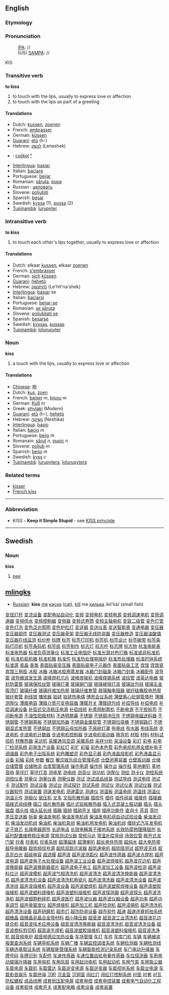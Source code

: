 ==English==
=== Etymology ===

=== Pronunciation ===
:[[w:IPA|IPA]]: //
:(US) [[SAMPA]]: //
KIS

=== Transitive verb ===
'''to kiss'''

# to touch with the lips, usually to express love or affection
# to touch with the lips as part of a greeting

==== Translations ====
*Dutch: [[kussen]], [[zoenen]]
*French: [[embrasser]]
*German: [[küssen]]
*[[Guarani]]: [[etũ]] (h-)
*Hebrew: [[לנשק]] (Lenashek)
*{{hu}}: [[csókol]] [[:hu: csókol |°]] 
*[[Interlingua]]: [[basiar]]
*Italian: [[baciare]]
*Portuguese: [[beijar]]
*Romanian: [[săruta]], [[pupa]] 
*Russian : [[целовать]]
*Slovene: [[poljubiti]]
*Spanish: [[besar]]
*Swedish: [[kyssa]] (1), [[pussa]] (2)
*[[Tupinambá]]: [[îurupyter]]

=== Intransitive verb ===
'''to kiss'''

# to touch each other's lips together, usually to express love or affection

==== Translations ====
*Dutch: elkaar [[kussen]], elkaar [[zoenen]]
*French: [[s'embrasser]]
*German: [[sich]] [[küssen]]
*[[Guarani]]: [[ñehetũ]]
*Hebrew: [[להתנשק]] (Le'hit'na'shek)
*[[Interlingua]]: [[basiar]] se
*Italian: [[baciarsi]]
*Portuguese: [[beijar-se]]
*Romanian: [[se săruta]]
*Slovene: [[poljubljati se]]
*Spanish: [[besarse]]
*Swedish: [[kyssas]], [[pussas]]
*[[Tupinambá]]: [[îoîurupyter]]

=== Noun ===
'''kiss'''

# a touch with the lips, usually to express love or affection

==== Translations ====
*[[Chinese]]: [[吻]]
*Dutch: [[kus]], [[zoen]]
*French: [[baiser]] ''m'', [[bisou]] ''m''
*German: [[Kuß]] ''m''
*Greek: [[phylaki]] (Modern)
*[[Guarani]]: [[etũ]] (h-), [[ñehetũ]]
*Hebrew: [[נשיקה]] (Neshika)
*[[Interlingua]]: [[basio]]
*Italian: [[bacio]] ''m''
*Portuguese: [[beijo]] ''m''
*Romanain: [[sărut]] ''n'', [[pupic]] ''n''
*Slovene: [[poljub]] ''m''
*Spanish: [[beso]] ''m''
*Swedish: [[kyss]] ''c''
*[[Tupinambá]]: [[îurupytera]], [[îoîurupytera]]

===Related terms===
*[[kisser]]
*[[French kiss]]

----
===Abbreviation===
*KISS - '''Keep it Simple Stupid''' - see [[KISS principle]]
----

==Swedish==
===Noun===
'''kiss'''

#[[pee]]

==[[mlingks]]==
*[[Russian]]: '''kiss''' [[me]] [[киска]] ([[cat]]), [[kill]] me  [[килька]] /kil'ka/ (small fish)
{{rfc}}
[http://www.3333888888.com/dzdg002/001.htm 变径灯杆]
[http://www.3333888888.com/dzdg002/002.htm 变流设备]
[http://www.3333888888.com/dzdg002/003.htm 变配电站自动化]
[http://www.3333888888.com/dzdg002/004.htm 变频]
[http://www.3333888888.com/dzdg002/005.htm 变频电机]
[http://www.3333888888.com/dzdg002/006.htm 变频电源]
[http://www.3333888888.com/dzdg002/007.htm 变频调速电机]
[http://www.3333888888.com/dzdg002/008.htm 变频调速器]
[http://www.3333888888.com/dzdg002/009.htm 变频供水]
[http://www.3333888888.com/dzdg002/010.htm 变频控制器]
[http://www.3333888888.com/dzdg002/011.htm 变频器]
[http://www.3333888888.com/dzdg002/012.htm 变频式卷筒]
[http://www.3333888888.com/dzdg002/013.htm 变频主轴电机]
[http://www.3333888888.com/dzdg002/014.htm 变容二级管]
[http://www.3333888888.com/dzdg002/015.htm 变色灯管]
[http://www.3333888888.com/dzdg002/016.htm 变色灯泡]
[http://www.3333888888.com/dzdg002/017.htm 变色泛光照明]
[http://www.3333888888.com/dzdg002/018.htm 变色护栏灯]
[http://www.3333888888.com/dzdg002/019.htm 变送器]
[http://www.3333888888.com/dzdg002/020.htm 变送仪表]
[http://www.3333888888.com/dzdg002/021.htm 变送智能表]
[http://www.3333888888.com/dzdg002/022.htm 变通电器]
[http://www.3333888888.com/dzdg002/023.htm 变压器]
[http://www.3333888888.com/dzdg002/024.htm 变压器部件]
[http://www.3333888888.com/dzdg002/025.htm 变压器测试]
[http://www.3333888888.com/dzdg002/026.htm 变压器骨架]
[http://www.3333888888.com/dzdg002/027.htm 变压器无线防盗器]
[http://www.3333888888.com/dzdg002/028.htm 变压器修造]
[http://www.3333888888.com/dzdg002/029.htm 变压器油酸值]
[http://www.3333888888.com/dzdg002/030.htm 变压器在线监测]
[http://www.3333888888.com/dzdg002/031.htm 标价枪]
[http://www.3333888888.com/dzdg002/032.htm 标牌]
[http://www.3333888888.com/dzdg002/033.htm 标签]
[http://www.3333888888.com/dzdg002/034.htm 标签打印机]
[http://www.3333888888.com/dzdg002/035.htm 标签机]
[http://www.3333888888.com/dzdg002/036.htm 标签设计]
[http://www.3333888888.com/dzdg002/037.htm 标签碳带]
[http://www.3333888888.com/dzdg002/038.htm 标签条码打印机]
[http://www.3333888888.com/dzdg002/039.htm 标签条码机]
[http://www.3333888888.com/dzdg002/040.htm 标签纸]
[http://www.3333888888.com/dzdg002/041.htm 标签制作]
[http://www.3333888888.com/dzdg002/042.htm 标志灯]
[http://www.3333888888.com/dzdg002/043.htm 标志杆]
[http://www.3333888888.com/dzdg002/044.htm 标志牌]
[http://www.3333888888.com/dzdg002/045.htm 标志物]
[http://www.3333888888.com/dzdg002/046.htm 标准电能表]
[http://www.3333888888.com/dzdg002/047.htm 标准电热器]
[http://www.3333888888.com/dzdg002/048.htm 标准负荷测量仪]
[http://www.3333888888.com/dzdg002/049.htm 标准工业电阻炉]
[http://www.3333888888.com/dzdg002/050.htm 标准光源对色灯箱]
[http://www.3333888888.com/dzdg002/051.htm 标准或非标准机柜]
[http://www.3333888888.com/dzdg002/052.htm 标准机柜机箱]
[http://www.3333888888.com/dzdg002/053.htm 标准机箱]
[http://www.3333888888.com/dzdg002/054.htm 标准件]
[http://www.3333888888.com/dzdg002/055.htm 标准热处理电阻炉]
[http://www.3333888888.com/dzdg002/056.htm 标准热处理器]
[http://www.3333888888.com/dzdg002/057.htm 标准时钟系统]
[http://www.3333888888.com/dzdg002/058.htm 标准源]
[http://www.3333888888.com/dzdg002/059.htm 表晶]
[http://www.3333888888.com/dzdg002/060.htm 表类]
[http://www.3333888888.com/dzdg002/061.htm 表面贴装变压器]
[http://www.3333888888.com/dzdg002/062.htm 表面贴装电子元器件]
[http://www.3333888888.com/dzdg002/063.htm 表面贴装工艺]
[http://www.3333888888.com/dzdg002/064.htm 宾馆]
[http://www.3333888888.com/dzdg002/065.htm 宾馆瓷]
[http://www.3333888888.com/dzdg002/066.htm 宾馆三用柜]
[http://www.3333888888.com/dzdg002/067.htm 冰柜]
[http://www.3333888888.com/dzdg002/068.htm 冰箱]
[http://www.3333888888.com/dzdg002/069.htm 冰箱冰柜用蒸发器]
[http://www.3333888888.com/dzdg002/070.htm 冰箱门封磁条]
[http://www.3333888888.com/dzdg002/071.htm 冰箱门封条]
[http://www.3333888888.com/dzdg002/072.htm 冰箱配件]
[http://www.3333888888.com/dzdg002/073.htm 波导窗]
[http://www.3333888888.com/dzdg002/074.htm 波导微波发生源]
[http://www.3333888888.com/dzdg002/075.htm 波峰焊机爪片]
[http://www.3333888888.com/dzdg002/076.htm 波峰焊接机]
[http://www.3333888888.com/dzdg002/077.htm 波峰焊锡系统]
[http://www.3333888888.com/dzdg002/078.htm 波纹管]
[http://www.3333888888.com/dzdg002/079.htm 波英达电器]
[http://www.3333888888.com/dzdg002/080.htm 玻封防雷管]
[http://www.3333888888.com/dzdg002/081.htm 玻璃保险丝管]
[http://www.3333888888.com/dzdg002/082.htm 玻璃灯罩]
[http://www.3333888888.com/dzdg002/083.htm 玻璃钢门窗]
[http://www.3333888888.com/dzdg002/084.htm 玻璃棱镜灯具]
[http://www.3333888888.com/dzdg002/085.htm 玻璃丝包线]
[http://www.3333888888.com/dzdg002/086.htm 玻璃五金吸顶灯]
[http://www.3333888888.com/dzdg002/087.htm 玻璃纤维]
[http://www.3333888888.com/dzdg002/088.htm 玻璃纤维加热带]
[http://www.3333888888.com/dzdg002/089.htm 玻璃纤维套管]
[http://www.3333888888.com/dzdg002/090.htm 玻璃釉电阻器]
[http://www.3333888888.com/dzdg002/091.htm 玻纤硅橡胶电热带]
[http://www.3333888888.com/dzdg002/092.htm 玻纤套管]
[http://www.3333888888.com/dzdg002/093.htm 剥线钳]
[http://www.3333888888.com/dzdg002/094.htm 播放器]
[http://www.3333888888.com/dzdg002/095.htm 铂铑]
[http://www.3333888888.com/dzdg002/096.htm 铂铑热电偶]
[http://www.3333888888.com/dzdg002/097.htm 博思会议系统]
[http://www.3333888888.com/dzdg002/098.htm 薄壁离心砼钢管塔杆]
[http://www.3333888888.com/dzdg002/099.htm 薄膜测厚仪]
[http://www.3333888888.com/dzdg002/100.htm 薄膜电容]
[http://www.3333888888.com/dzdg002/101.htm 薄膜介质可变电容器]
[http://www.3333888888.com/dzdg002/102.htm 薄膜开关]
[http://www.3333888888.com/dzdg002/103.htm 薄膜绕包线]
[http://www.3333888888.com/dzdg002/104.htm 补偿导线]
[http://www.3333888888.com/dzdg002/105.htm 补偿电缆]
[http://www.3333888888.com/dzdg002/106.htm 补偿调速设备]
[http://www.3333888888.com/dzdg002/107.htm 补偿式交流稳压电源]
[http://www.3333888888.com/dzdg002/108.htm 补偿线缆]
[http://www.3333888888.com/dzdg002/109.htm 补票用制票机]
[http://www.3333888888.com/dzdg002/110.htm 不断电源]
[http://www.3333888888.com/dzdg002/111.htm 不干胶标签]
[http://www.3333888888.com/dzdg002/112.htm 不间断电源]
[http://www.3333888888.com/dzdg002/113.htm 不溶性阳极材料]
[http://www.3333888888.com/dzdg002/114.htm 不透明屏幕]
[http://www.3333888888.com/dzdg002/115.htm 不锈钢]
[http://www.3333888888.com/dzdg002/116.htm 不锈钢冲压件]
[http://www.3333888888.com/dzdg002/117.htm 不锈钢电磁送料器]
[http://www.3333888888.com/dzdg002/118.htm 不锈钢管]
[http://www.3333888888.com/dzdg002/119.htm 不锈钢基板]
[http://www.3333888888.com/dzdg002/120.htm 不锈钢加热器]
[http://www.3333888888.com/dzdg002/121.htm 不锈钢金属软管]
[http://www.3333888888.com/dzdg002/122.htm 不锈钢垃圾桶]
[http://www.3333888888.com/dzdg002/123.htm 不锈钢路灯]
[http://www.3333888888.com/dzdg002/124.htm 不锈钢湿式发热管]
[http://www.3333888888.com/dzdg002/125.htm 不锈钢丝]
[http://www.3333888888.com/dzdg002/126.htm 不锈钢云母加热器]
[http://www.3333888888.com/dzdg002/127.htm 不易碎灯罩]
[http://www.3333888888.com/dzdg002/128.htm 布电线]
[http://www.3333888888.com/dzdg002/129.htm 布水器]
[http://www.3333888888.com/dzdg002/130.htm 布线系统]
[http://www.3333888888.com/dzdg002/131.htm 步进电机]
[http://www.3333888888.com/dzdg002/132.htm 步进电机计数器]
[http://www.3333888888.com/dzdg002/133.htm 步进电机控制器]
[http://www.3333888888.com/dzdg002/134.htm 步进电机驱动器]
[http://www.3333888888.com/dzdg002/135.htm 擦背机]
[http://www.3333888888.com/dzdg002/136.htm 材柜]
[http://www.3333888888.com/dzdg002/137.htm 材料]
[http://www.3333888888.com/dzdg002/138.htm 材料试验机]
[http://www.3333888888.com/dzdg002/139.htm 材散热器]
[http://www.3333888888.com/dzdg002/140.htm 采访机]
[http://www.3333888888.com/dzdg002/141.htm 采暖通风空调]
[http://www.3333888888.com/dzdg002/142.htm 采暖系统]
[http://www.3333888888.com/dzdg002/143.htm 采样分析]
[http://www.3333888888.com/dzdg002/144.htm 采油设备]
[http://www.3333888888.com/dzdg002/145.htm 彩灯]
[http://www.3333888888.com/dzdg002/146.htm 彩电]
[http://www.3333888888.com/dzdg002/147.htm 彩电厂检测系统]
[http://www.3333888888.com/dzdg002/148.htm 彩电生产设备]
[http://www.3333888888.com/dzdg002/149.htm 彩虹灯]
[http://www.3333888888.com/dzdg002/150.htm 彩扩]
[http://www.3333888888.com/dzdg002/151.htm 彩猫]
[http://www.3333888888.com/dzdg002/152.htm 彩色本色管]
[http://www.3333888888.com/dzdg002/153.htm 彩色电视机用全增补电子调谐器]
[http://www.3333888888.com/dzdg002/154.htm 彩色电子出版系统]
[http://www.3333888888.com/dzdg002/155.htm 彩色雕塑泥]
[http://www.3333888888.com/dzdg002/156.htm 彩色显示器]
[http://www.3333888888.com/dzdg002/157.htm 彩色液晶投影机]
[http://www.3333888888.com/dzdg002/158.htm 彩色液晶显示设备]
[http://www.3333888888.com/dzdg002/159.htm 彩釉]
[http://www.3333888888.com/dzdg002/160.htm 彩砖]
[http://www.3333888888.com/dzdg002/161.htm 参数]
[http://www.3333888888.com/dzdg002/162.htm 餐饮]
[http://www.3333888888.com/dzdg002/163.htm 餐饮娱乐综合管理系统]
[http://www.3333888888.com/dzdg002/164.htm 仓壁闭塞装置]
[http://www.3333888888.com/dzdg002/165.htm 仓壁振动器]
[http://www.3333888888.com/dzdg002/166.htm 仓储]
[http://www.3333888888.com/dzdg002/167.htm 仓储管理]
[http://www.3333888888.com/dzdg002/168.htm 仓储物流]
[http://www.3333888888.com/dzdg002/169.htm 仓库管理系统]
[http://www.3333888888.com/dzdg002/170.htm 操作电源]
[http://www.3333888888.com/dzdg002/171.htm 操作件]
[http://www.3333888888.com/dzdg002/172.htm 操作台]
[http://www.3333888888.com/dzdg002/173.htm 操作柱]
[http://www.3333888888.com/dzdg002/174.htm 草地喇叭]
[http://www.3333888888.com/dzdg002/175.htm 草地音响]
[http://www.3333888888.com/dzdg002/176.htm 草坪灯]
[http://www.3333888888.com/dzdg002/177.htm 草坪灯具]
[http://www.3333888888.com/dzdg002/178.htm 测电笔]
[http://www.3333888888.com/dzdg002/179.htm 测电缆]
[http://www.3333888888.com/dzdg002/180.htm 测高仪]
[http://www.3333888888.com/dzdg002/181.htm 测功机]
[http://www.3333888888.com/dzdg002/182.htm 测厚仪]
[http://www.3333888888.com/dzdg002/183.htm 测绘]
[http://www.3333888888.com/dzdg002/184.htm 测卡仪]
[http://www.3333888888.com/dzdg002/185.htm 测控系统]
[http://www.3333888888.com/dzdg002/186.htm 测控仪表]
[http://www.3333888888.com/dzdg002/187.htm 测量仪]
[http://www.3333888888.com/dzdg002/188.htm 测量仪表]
[http://www.3333888888.com/dzdg002/189.htm 测量仪器]
[http://www.3333888888.com/dzdg002/190.htm 测试]
[http://www.3333888888.com/dzdg002/191.htm 测试成品组装]
[http://www.3333888888.com/dzdg002/192.htm 测试导线]
[http://www.3333888888.com/dzdg002/193.htm 测试电缆]
[http://www.3333888888.com/dzdg002/194.htm 测试卡]
[http://www.3333888888.com/dzdg002/195.htm 测试配件]
[http://www.3333888888.com/dzdg002/196.htm 测试设备]
[http://www.3333888888.com/dzdg002/197.htm 测试台]
[http://www.3333888888.com/dzdg002/198.htm 测试探针]
[http://www.3333888888.com/dzdg002/199.htm 测试系统]
[http://www.3333888888.com/dzdg002/200.htm 测试仪]
[http://www.3333888888.com/dzdg002/201.htm 测试仪表]
[http://www.3333888888.com/dzdg002/202.htm 测试仪器]
[http://www.3333888888.com/dzdg002/203.htm 测试仪器软件]
[http://www.3333888888.com/dzdg002/204.htm 测试装置]
[http://www.3333888888.com/dzdg002/205.htm 测速发电机]
[http://www.3333888888.com/dzdg002/206.htm 测速雷达]
[http://www.3333888888.com/dzdg002/207.htm 测速仪]
[http://www.3333888888.com/dzdg002/208.htm 测温板]
[http://www.3333888888.com/dzdg002/209.htm 测温电缆]
[http://www.3333888888.com/dzdg002/210.htm 测温线]
[http://www.3333888888.com/dzdg002/211.htm 测温仪]
[http://www.3333888888.com/dzdg002/212.htm 测温元件]
[http://www.3333888888.com/dzdg002/213.htm 测振仪]
[http://www.3333888888.com/dzdg002/214.htm 层压机]
[http://www.3333888888.com/dzdg002/215.htm 叉车]
[http://www.3333888888.com/dzdg002/216.htm 叉指形散热器]
[http://www.3333888888.com/dzdg002/217.htm 插拔件]
[http://www.3333888888.com/dzdg002/218.htm 插件]
[http://www.3333888888.com/dzdg002/219.htm 插件组装]
[http://www.3333888888.com/dzdg002/220.htm 插接件]
[http://www.3333888888.com/dzdg002/221.htm 插接器]
[http://www.3333888888.com/dzdg002/222.htm 插接式母线槽]
[http://www.3333888888.com/dzdg002/223.htm 插口]
[http://www.3333888888.com/dzdg002/224.htm 插片散热器]
[http://www.3333888888.com/dzdg002/225.htm 插片式铝板散热器]
[http://www.3333888888.com/dzdg002/226.htm 插入式混凝土振动器]
[http://www.3333888888.com/dzdg002/227.htm 插头]
[http://www.3333888888.com/dzdg002/228.htm 插头磁盘]
[http://www.3333888888.com/dzdg002/229.htm 插头线]
[http://www.3333888888.com/dzdg002/230.htm 插头延长线]
[http://www.3333888888.com/dzdg002/231.htm 插箱]
[http://www.3333888888.com/dzdg002/232.htm 插销]
[http://www.3333888888.com/dzdg002/233.htm 插销开关]
[http://www.3333888888.com/dzdg002/234.htm 插座]
[http://www.3333888888.com/dzdg002/235.htm 插座功能件]
[http://www.3333888888.com/dzdg002/236.htm 查询卡]
[http://www.3333888888.com/dzdg002/237.htm 茶具]
[http://www.3333888888.com/dzdg002/238.htm 茶叶]
[http://www.3333888888.com/dzdg002/239.htm 差压变送器]
[http://www.3333888888.com/dzdg002/240.htm 拆装]
[http://www.3333888888.com/dzdg002/241.htm 柴油发电机]
[http://www.3333888888.com/dzdg002/242.htm 柴油发电机组]
[http://www.3333888888.com/dzdg002/243.htm 柴油发电机组自动试验设备]
[http://www.3333888888.com/dzdg002/244.htm 柴油发动机]
[http://www.3333888888.com/dzdg002/245.htm 柴油发动机组]
[http://www.3333888888.com/dzdg002/246.htm 柴油机]
[http://www.3333888888.com/dzdg002/247.htm 柴油机泵组]
[http://www.3333888888.com/dzdg002/248.htm 柴油机用发电机]
[http://www.3333888888.com/dzdg002/249.htm 柴油机组]
[http://www.3333888888.com/dzdg002/250.htm 缠绕式汽车发电机定子铁芯]
[http://www.3333888888.com/dzdg002/251.htm 长城电器原件]
[http://www.3333888888.com/dzdg002/252.htm 长途电话]
[http://www.3333888888.com/dzdg002/253.htm 长效电解离子接地系统]
[http://www.3333888888.com/dzdg002/254.htm 长效防腐物理降阻剂]
[http://www.3333888888.com/dzdg002/255.htm 长延时配置维修稳压电源]
[http://www.3333888888.com/dzdg002/256.htm 常规测试仪器]
[http://www.3333888888.com/dzdg002/257.htm 常规马达]
[http://www.3333888888.com/dzdg002/258.htm 常温补偿导线]
[http://www.3333888888.com/dzdg002/259.htm 场效应管]
[http://www.3333888888.com/dzdg002/260.htm 敞开式龙门架]
[http://www.3333888888.com/dzdg002/261.htm 抄表]
[http://www.3333888888.com/dzdg002/262.htm 抄表机]
[http://www.3333888888.com/dzdg002/263.htm 抄表系统]
[http://www.3333888888.com/dzdg002/264.htm 超薄磁体]
[http://www.3333888888.com/dzdg002/265.htm 超薄喇叭]
[http://www.3333888888.com/dzdg002/266.htm 超长电伴热带]
[http://www.3333888888.com/dzdg002/267.htm 超纯水]
[http://www.3333888888.com/dzdg002/268.htm 超大电热带]
[http://www.3333888888.com/dzdg002/269.htm 超导电暖器]
[http://www.3333888888.com/dzdg002/270.htm 超低频信号源]
[http://www.3333888888.com/dzdg002/271.htm 超低双踪示波器]
[http://www.3333888888.com/dzdg002/272.htm 超低速电机]
[http://www.3333888888.com/dzdg002/273.htm 超低阻测试]
[http://www.3333888888.com/dzdg002/274.htm 超短波天线]
[http://www.3333888888.com/dzdg002/275.htm 超高亮白光]
[http://www.3333888888.com/dzdg002/276.htm 超级电容]
[http://www.3333888888.com/dzdg002/277.htm 超滤膜]
[http://www.3333888888.com/dzdg002/278.htm 超声波]
[http://www.3333888888.com/dzdg002/279.htm 超声波测距仪]
[http://www.3333888888.com/dzdg002/280.htm 超声波传感器]
[http://www.3333888888.com/dzdg002/281.htm 超声波点焊机]
[http://www.3333888888.com/dzdg002/282.htm 超声波电源]
[http://www.3333888888.com/dzdg002/283.htm 超声波电子水处理设备]
[http://www.3333888888.com/dzdg002/284.htm 超声波工业设备]
[http://www.3333888888.com/dzdg002/285.htm 超声波焊接机]
[http://www.3333888888.com/dzdg002/286.htm 超声波花边机]
[http://www.3333888888.com/dzdg002/287.htm 超声波换能器]
[http://www.3333888888.com/dzdg002/288.htm 超声波换能器瓷片]
[http://www.3333888888.com/dzdg002/289.htm 超声波电子电工]
[http://www.3333888888.com/dzdg002/290.htm 超声波加工设备]
[http://www.3333888888.com/dzdg002/291.htm 超声波检测]
[http://www.3333888888.com/dzdg002/292.htm 超声波料位计]
[http://www.3333888888.com/dzdg002/293.htm 超声波模机]
[http://www.3333888888.com/dzdg002/294.htm 超声波气相清洗机]
[http://www.3333888888.com/dzdg002/295.htm 超声波清洗]
[http://www.3333888888.com/dzdg002/296.htm 超声波清洗换能器]
[http://www.3333888888.com/dzdg002/297.htm 超声波清洗机]
[http://www.3333888888.com/dzdg002/298.htm 超声波清洗机设备]
[http://www.3333888888.com/dzdg002/299.htm 超声波清洗机用瓷片]
[http://www.3333888888.com/dzdg002/300.htm 超声波清洗器]
[http://www.3333888888.com/dzdg002/301.htm 超声波清洗设备]
[http://www.3333888888.com/dzdg002/302.htm 超声波清洗线]
[http://www.3333888888.com/dzdg303/001.htm 超声波熔接机]
[http://www.3333888888.com/dzdg002/304.htm 超声波设备]
[http://www.3333888888.com/dzdg002/305.htm 超声波塑焊机]
[http://www.3333888888.com/dzdg002/306.htm 超声波塑胶焊接设备]
[http://www.3333888888.com/dzdg002/307.htm 超声波塑胶熔接机]
[http://www.3333888888.com/dzdg002/308.htm 超声波塑料焊接机]
[http://www.3333888888.com/dzdg002/309.htm 超声波塑料熔接机]
[http://www.3333888888.com/dzdg002/310.htm 超声波探测器]
[http://www.3333888888.com/dzdg002/311.htm 超声波探头]
[http://www.3333888888.com/dzdg002/312.htm 超声波洗净机]
[http://www.3333888888.com/dzdg002/313.htm 超声波细胞粉碎机]
[http://www.3333888888.com/dzdg002/314.htm 超声波医疗]
[http://www.3333888888.com/dzdg002/315.htm 超声波仪器]
[http://www.3333888888.com/dzdg002/316.htm 超声波仪器设备]
[http://www.3333888888.com/dzdg002/317.htm 超声功率]
[http://www.3333888888.com/dzdg002/318.htm 超声功率调节]
[http://www.3333888888.com/dzdg002/319.htm 超声骨密度仪]
[http://www.3333888888.com/dzdg002/320.htm 超声焊接机]
[http://www.3333888888.com/dzdg002/321.htm 超声加工机]
[http://www.3333888888.com/dzdg002/322.htm 超声检测机]
[http://www.3333888888.com/dzdg002/323.htm 超声浸锡机]
[http://www.3333888888.com/dzdg002/324.htm 超声清洗机]
[http://www.3333888888.com/dzdg002/325.htm 超声清洗设备]
[http://www.3333888888.com/dzdg002/326.htm 超声研磨机]
[http://www.3333888888.com/dzdg002/327.htm 超市灯]
[http://www.3333888888.com/dzdg002/328.htm 超市防盗设备]
[http://www.3333888888.com/dzdg002/329.htm 超市软件]
[http://www.3333888888.com/dzdg002/330.htm 超速]
[http://www.3333888888.com/dzdg002/331.htm 超速违章抓拍系统]
[http://www.3333888888.com/dzdg002/332.htm 超微晶]
[http://www.3333888888.com/dzdg002/333.htm 超微晶非晶合金带材料]
[http://www.3333888888.com/dzdg002/334.htm 超小降压器]
[http://www.3333888888.com/dzdg002/335.htm 超音波]
[http://www.3333888888.com/dzdg002/336.htm 超音波工业清洗机]
[http://www.3333888888.com/dzdg002/337.htm 超音波花边缝合机]
[http://www.3333888888.com/dzdg002/338.htm 超音波技术应用设备]
[http://www.3333888888.com/dzdg002/339.htm 超音波清洗换能器]
[http://www.3333888888.com/dzdg002/340.htm 超音波清洗机]
[http://www.3333888888.com/dzdg002/341.htm 超音波清洗设备]
[http://www.3333888888.com/dzdg002/342.htm 超音波商标剪切机]
[http://www.3333888888.com/dzdg002/343.htm 超音波手焊机]
[http://www.3333888888.com/dzdg002/344.htm 超音波塑胶熔接机]
[http://www.3333888888.com/dzdg002/345.htm 超音波塑料熔接机]
[http://www.3333888888.com/dzdg002/346.htm 超音波洗净机]
[http://www.3333888888.com/dzdg002/347.htm 超音频电炉]
[http://www.3333888888.com/dzdg002/348.htm 超音频感应加热设备]
[http://www.3333888888.com/dzdg002/349.htm 车场管理]
[http://www.3333888888.com/dzdg002/350.htm 车灯]
[http://www.3333888888.com/dzdg002/351.htm 车件]
[http://www.3333888888.com/dzdg002/352.htm 车库门机]
[http://www.3333888888.com/dzdg002/353.htm 车辆]
[http://www.3333888888.com/dzdg002/354.htm 车辆被盗报案查询系统]
[http://www.3333888888.com/dzdg002/355.htm 车辆导航系统]
[http://www.3333888888.com/dzdg002/356.htm 车辆广播]
[http://www.3333888888.com/dzdg002/357.htm 车辆监控调度系统]
[http://www.3333888888.com/dzdg002/358.htm 车辆检测器]
[http://www.3333888888.com/dzdg002/359.htm 车辆检测线]
[http://www.3333888888.com/dzdg002/360.htm 车辆违章取证系统]
[http://www.3333888888.com/dzdg002/361.htm 车辆智能管理系统]
[http://www.3333888888.com/dzdg002/362.htm 车辆智能检测记录系统]
[http://www.3333888888.com/dzdg002/363.htm 车门电动升降器]
[http://www.3333888888.com/dzdg002/364.htm 车牌号码]
[http://www.3333888888.com/dzdg002/365.htm 车牌识别]
[http://www.3333888888.com/dzdg002/366.htm 车配件]
[http://www.3333888888.com/dzdg002/367.htm 车速传感器]
[http://www.3333888888.com/dzdg002/368.htm 车速位置齿轮电量传感器]
[http://www.3333888888.com/dzdg002/369.htm 车位探测器]
[http://www.3333888888.com/dzdg002/370.htm 车用电动玻璃升降器]
[http://www.3333888888.com/dzdg002/371.htm 车用电机]
[http://www.3333888888.com/dzdg002/372.htm 车用风扇]
[http://www.3333888888.com/dzdg002/373.htm 车用起动电机]
[http://www.3333888888.com/dzdg002/374.htm 车用起动机]
[http://www.3333888888.com/dzdg002/375.htm 车用气泵]
[http://www.3333888888.com/dzdg002/376.htm 车用吸尘器]
[http://www.3333888888.com/dzdg002/377.htm 车载电源]
[http://www.3333888888.com/dzdg002/378.htm 车载机]
[http://www.3333888888.com/dzdg002/379.htm 车载雷达]
[http://www.3333888888.com/dzdg002/380.htm 车载逆变电源]
[http://www.3333888888.com/dzdg002/381.htm 车载逆变器]
[http://www.3333888888.com/dzdg002/382.htm 车载视听系统]
[http://www.3333888888.com/dzdg002/383.htm 车载台电源]
[http://www.3333888888.com/dzdg002/384.htm 车载影音娱乐]
[http://www.3333888888.com/dzdg002/385.htm 车载终端]
[http://www.3333888888.com/dzdg002/386.htm 沉积]
[http://www.3333888888.com/dzdg002/387.htm 沉金篮]
[http://www.3333888888.com/dzdg002/388.htm 沉铜篮]
[http://www.3333888888.com/dzdg002/389.htm 闯红灯]
[http://www.3333888888.com/dzdg002/390.htm 闯红灯控制系统]
[http://www.3333888888.com/dzdg002/391.htm 衬垫]
[http://www.3333888888.com/dzdg002/392.htm 衬套]
[http://www.3333888888.com/dzdg002/393.htm 衬瓦防松螺栓]
[http://www.3333888888.com/dzdg002/394.htm 成品线圈]
[http://www.3333888888.com/dzdg002/395.htm 成套低压配电屏]
[http://www.3333888888.com/dzdg002/396.htm 成套电控]
[http://www.3333888888.com/dzdg002/397.htm 成套电控装置]
[http://www.3333888888.com/dzdg002/398.htm 成套电气自动化工程设备]
[http://www.3333888888.com/dzdg002/399.htm 成套柜体]
[http://www.3333888888.com/dzdg002/400.htm 成套开关]
[http://www.3333888888.com/dzdg002/401.htm 成套配电箱]
[http://www.3333888888.com/dzdg002/402.htm 成套设备]
[http://www.3333888888.com/dzdg002/403.htm 成套装置]
